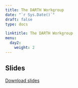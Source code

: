 ---
title: The DARTH Workgroup
date: "`r Sys.Date()`"
draft: false
type: docs

linktitle: The DARTH Workgroup
menu:
  day2:
    weight: 2
---

## Slides

[Download slides](../../../Course_Modularization/Intro, general, packages/DARTH Overview.pptx)

